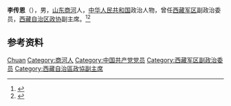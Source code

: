 '''李传恩'''（{{bd|1919年|}}），男，[[山东|山东]][[商河|商河]]人，[[中华人民共和国|中华人民共和国]]政治人物，曾任[[西藏军区|西藏军区]]副政治委员，[[西藏自治区政协|西藏自治区政协]]副主席。<ref>{{cite book|title=中囯人名大辞典·当代人物卷|author=廖盖隆等编|year=1990|publisher=上海辞书出版社|location=上海|page=}}</ref><ref>{{Cite book|title=中华人民共和国职官志|author=何虎生, 李耀东, 向常福主编|publisher=中国社会出版社|year=2003|isbn=9787800883934|location=北京|pages=}}</ref>

== 参考资料 ==
{{reflist}}

{{中国人物小作品}}

{{Authority control}}
{{DEFAULTSORT:Li李}}
[[Category:李姓|Chuan]]
[[Category:商河人|Category:商河人]]
[[Category:中国共产党党员|Category:中国共产党党员]]
[[Category:西藏军区副政治委员|Category:西藏军区副政治委员]]
[[Category:西藏自治區政協副主席|Category:西藏自治區政協副主席]]